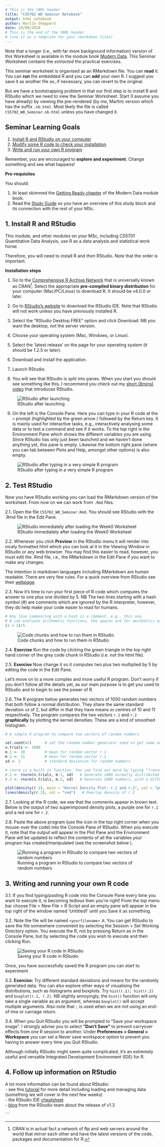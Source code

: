 ```yaml
---
# This is the YAML header
title: "CS5702 W0 Seminar Notebook"
output: html_notebook
author: Martin Shepperd
date: 24/09/2020
# This is the end of the YAML header 
# (use it as a template for your rmarkdown files)
---
```


Note that a longer (i.e., with far more background information) version of this Worksheet is available in the module book [Modern Data](https://bookdown.org/martin_shepperd/ModernDataBook/W0-Prep.html#C0_SoftwareInstall).  This Seminar Worksheet contains the *extracted* the practical exercises.

This seminar worksheet is organised as an RMarkdown file.  You can **read** it.  You can **run** the embedded R and you can **add** your own R.  I suggest you save it as another file so, if necessary, you can revert to the original.  

But we have a bootstrapping problem in that our first step is to install R and RStudio which we need to view the Seminar Worksheet.  Start (I assume you have already) by viewing the pre-rendered (by me, Martin) version which has the suffix `.nb.html`.  Most likely the file is called `CS5702_W0_Seminar.nb.html` unless you have changed it.


## Seminar Learning Goals

1. [Install R and RStudio on your computer](#W0S1)
2. [Modify some R code to check your installation](#W0S2) 
3. [Write and run your own R program](#W0S3)

Remember, you are encouraged to **explore and experiment**.  Change something and see what happens!

**Pre-requisites**

You should:  

1. At least skimmed the [Getting Ready chapter](https://bookdown.org/martin_shepperd/ModernDataBook/C0-GettingReady.html){target="_blank"} of the Modern Data module book.  
2. Read the [Study Guide](https://blackboard.brunel.ac.uk/bbcswebdav/pid-1232754-dt-content-rid-6089099_1/xid-6089099_1){target="_blank"} so you have an overview of this study block and its connection with the rest of your MSc.

## 1. Install R and RStudio {#C0S1}

This module, and other modules on your MSc, including CS5701 Quantitative Data Analysis, use R as a data analysis and statistical work horse.  

Therefore, you will need to install R and *then* RStudio.  Note that the order is important.

**Installation steps**

1. Go to the [Comprehensive R Archive Network](https://cran.r-project.org/) that is universally known as CRAN^[CRAN is in actual fact a network of ftp and web servers around the world that mirror each other and have the latest versions of the code, packages and documentation for R.].  Select the appropriate **pre-compiled binary distribution** for your computer (Mac/PC/Linux) to download R.  It should be v4.0.0 or later.
2. Go to [RStudio’s website](https://www.rstudio.com/products/rstudio/download/) to download the RStudio IDE.  Note that RStudio will not work unless you have previously installed R.
3. Select the "RStudio Desktop FREE" option and click Download. NB you want the desktop, not the server version.
4. Choose your operating system (Mac, Windows, or Linux).
5. Select the ‘latest release’ on the page for your operating system (it should be 1.2.5 or later).
6. Download and install the application.
7. Launch RStudio.

8. You will see that RStudio is split into panes.  When you start you should see something like this.  I recommend you check out my [short (8mins) video](https://www.loom.com/share/f0ecbbbc17dc43acbcdf9deb5fb22f3c) that introduces RStudio.

![RStudio after launching](https://raw.githubusercontent.com/mjshepperd/CS5702-Data/master/C0_RStudioLaunch.png)

9. On the left is the Console Pane. Here you can type in your R code at the `>` prompt (highlighted by the green arrow ) followed by the Return key.  It is mainly used for interactive tasks, e.g., interactively analysing some data or to test a command and see if it works.  To the top right is the Environment Pane which shows the different variables you are using.  Since RStudio has only just been launched and we haven't done anything yet, this pane is empty.  Likewise the bottom right pane (where you can tab between Plots and Help, amongst other options) is also empty.
 
![RStudio after typing in a very simple R program](https://raw.githubusercontent.com/mjshepperd/CS5702-Data/master/C0_RStudio1.png)


## 2. Test RStudio {#W0S2}

Now you have RStudio working you can load the RMarkdown version of the worksheet.  From now on we can work from `.Rmd` files.

2.1. Open the file `CS5702_W0_Seminar.Rmd`.  You should see RStudio with the .Rmd file in the Edit Pane.

![RStudio immediately after loading the Week0 Worksheet](https://raw.githubusercontent.com/mjshepperd/CS5702-Data/master/W0_Seminar_RSt_Launch.png)

2.2. Whenever you click **Preview** in the RStudio menu it will render into nicely formatted html which you can look at it in the Viewing Window in RStudio or any web browser.  You may find this easier to read, however, you must edit the .Rmd file, i.e., the RMarkdown in the Edit Pane if you want to make any changes. 

The intention is markdown languages including RMarkdown are human readable.  There are very few rules.  For a quick overview from RStudio see their [webpage](https://rmarkdown.rstudio.com/authoring_quick_tour.html).

2.3. Now it's time to run your first piece of R code which computes the answer to one plus one divided by 5. NB The two lines starting with a hash symbol (#) are comments which are ignored by the R interpreter, however, they do help make your code easier to read for humans.  

```r
# Any line commencing with a hash is a comment, e.g., this one.
# R can evaluate arithmetic functions, the spaces are for aesthetics only.
(1 + 1)/5
```

![Code chunks and how to run them in RStudio](https://raw.githubusercontent.com/mjshepperd/CS5702-Data/master/W0_Seminar_RSt_CodeChunk.png)


2.4. **Exercise** Run the code by clicking the green triangle in the top right hand corner of the grey code chunk in RStudio (i.e. not the html file).

2.5. **Exercise** Now change it so it computes two plus two multiplied by 5 by editing the code in the Edit Pane.

Let's move on to a more complex and more useful R program.  Don't worry if you don't follow all the details yet, as our main purpose is to get you used to RStudio and to begin to see the power of R. 

2.6. The R program below generates two vectors of 1000 random numbers that both follow a normal distribution.  They share the same standard deviation `sd` of 2, but differ in that they have means or centres of 10 and 11 respectively.  The program compares the two vectors `r.1` and `r.2` **graphically** by plotting the kernel densities.  These are a kind of smoothed histogram.

```r
# A simple R program to compare two vectors of random numbers

set.seed(42)      # set the random number generator seed so get same output each time             
n.trials <- 1000
m.1 <- 10         # mean for random vector r.1
m.2 <- 11         # mean for random vector r.2
sd <- 2           # standard deviation for random numbers

# rnorm is a built in function. You can find out more by typing "?rnorm"
r.1 <- rnorm(n.trials, m.1, sd)   # Generate 1000 normally distributed numbers
r.2 <- rnorm(n.trials, m.2, sd)   # Generate 1000 numbers, with a different mean

plot(density(r.1), main = "Kernel Density Plot: r.1 and r.2", col = "purple")
lines(density(r.2), col = "red")   # Overlay density of r.2
```

2.7. Looking at the R code, we see that the comments appear in brown text.  Below is the output of two superimposed density plots, a purple one for `r.1` and a red one for `r.2`. 

2.8. Paste the above program (use the icon in the top right corner when you mouse-over the code) into the Console Pane of RStudio.  When you execute it, note that the output will appear in the Plot Pane and the Environment Pane will be updated to reflect the contents of all the variables your program has created/manipulated (see the screenshot below ).

![Running a program in RStudio to compare two vectors of random numbers](https://raw.githubusercontent.com/mjshepperd/CS5702-Data/master/C0_RStudioDensity.png)


## 3. Writing and running your own R code {#W0S3}

3.1. If you find typing/pasting R code into the Console Pane every time you want to execute it, is becoming tedious then you're right!  From the top menu bar choose File > New File > R Script and an empty pane will appear in the top right of the window named 'Untitled1' until you Save it as something.  

3.2. Note the file will be named `<yourfilename>.R`.  You can get RStudio to save the file somewhere convenient by selecting the Session > Set Working Directory option.  You execute the R, not by pressing Return as in the Console Pane, but by selecting the code you wish to execute and then clicking Run.

![Saving your R code in RStudio](https://raw.githubusercontent.com/mjshepperd/CS5702-Data/master/C0_RStudioSave.png) 

Once, you have successfully saved the R program you can start to experiment

3.3. **Exercise:** Try different standard deviations and means for the randomly generated data.  You can also explore other ways of visualising the distributions, such as histograms and boxplots.  Try `hist(r.1); hist(r.2)` and `boxplot(r.1, r.2)`.  NB slightly annoyingly, the `hist()` function will only take a single variable as an argument, whereas `boxplot()` will accept multiple arguments.  Also note that `;` is used when we are not using an end-of-line or carriage return.

3.4. When you Quit RStudio you will be prompted to "Save your workspace image".  I strongly advise you to select **"Don't Save"** to prevent carryover effects from one R session to another.  Under **Preferences > General > Workspace** you can set a Never save workspace option to prevent you having to answer every time you Quit RStudio. 

Although initially RStudio might seem quite complicated, it's an extremely useful and versatile Integrated Development Environment (IDE) for R.  


## 4. Follow up information on RStudio {#W0S4}

A lot more information can be found about RStudio:  
- see this [tutorial](https://data-flair.training/blogs/rstudio-tutorial/) for more detail including loading and managing data (something we will cover in the next few weeks)  
- the RStudio IDE [cheatsheet](https://github.com/rstudio/cheatsheets/raw/master/rstudio-ide.pdf)  
- [blog](https://blog.rstudio.com/2020/02/25/rstudio-1-3-integrated-tutorials/) from the RStudio team about the release of v1.3  




```